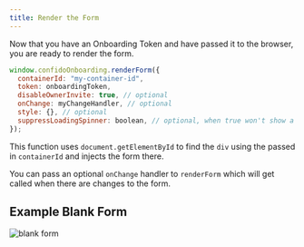 ```yaml
---
title: Render the Form
---
```


Now that you have an Onboarding Token and have passed it to the browser, you are ready to render the form.

```javascript
window.confidoOnboarding.renderForm({
  containerId: "my-container-id",
  token: onboardingToken,
  disableOwnerInvite: true, // optional
  onChange: myChangeHandler, // optional
  style: {}, // optional
  suppressLoadingSpinner: boolean, // optional, when true won't show a loading spinner
});
```

This function uses `document.getElementById` to find the `div` using the passed in `containerId` and injects the form there.

You can pass an optional `onChange` handler to `renderForm` which will get called when there are changes to the form.

## Example Blank Form

![blank form](https://res.cloudinary.com/djp21wtxm/image/upload/v1706144239/i473x1445-e3DmCNedkPzH_gcqim5.png)
